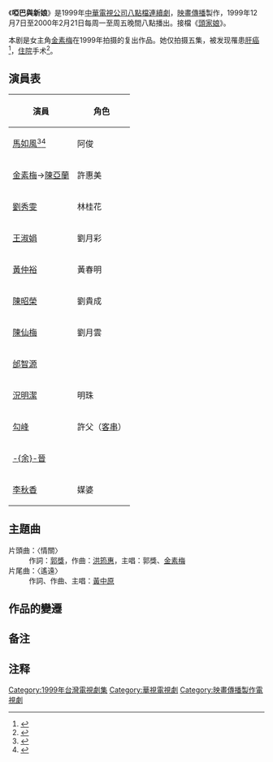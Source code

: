 {{Notability Unreferenced |time=2021-09-28T10:08:33+00:00}}
{{Refimprove|time=2021-09-28}}
{{電視節目信息框
| 名稱       = 啞巴與新娘
| 類型       = [[年代劇|年代劇]]
| 導演       = [[陳俊良_(導演)|陳俊良]]
| 顧問       = 
| 編劇       = 映畫編劇小組
| 演出       = 參見演員列表
| 製作人     = [[郭建宏_(製作人)|郭建宏]]、[[郭宏亮|郭宏亮]]
| 製作公司   = [[映畫傳播|映畫傳播]]
| 標語       =
| 國家       = {{ROC}}
| 語言       = [[台語|台語]]
| 集數       = 54集
| 每集長     = 含廣告<BR>90分鐘（第1-2集）<BR>75分鐘（第3-18、20-43集）<BR>60分鐘（第19、44-54集）
| 電視台     = [[華視|華視]]
| 開始       = 1999年12月7日
| 結束       = 2000年2月21日
| 官方網站   = 
}}

《'''啞巴與新娘'''》{{efn|台湾媒体或称《啞巴新娘》<ref name=a1/><ref name=a2/><ref>{{Cite web|url=https://www.cna.com.tw/news/firstnews/201807295002.aspx|title=本土劇演員馬如風猝逝 享壽65歲|accessdate=2021-09-28|author=記者：魏紜鈴、吳哲豪|date=2018-07-29|work=編輯：吳協昌|publisher=中央社|quote=電視劇作品[……]再見阿郎、啞巴新娘、幸福一牛車[……]|language=Zh-hant|archive-date=2021-09-28|archive-url=https://web.archive.org/web/20210928101153/https://www.cna.com.tw/news/firstnews/201807295002.aspx|dead-url=no}}</ref>。}}是1999年[[中華電視公司|中華電視公司]][[八點檔|八點檔]][[連續劇|連續劇]]，[[映畫傳播|映畫傳播]]製作，1999年12月7日至2000年2月21日每周一至周五晚間八點播出。接檔《[[頭家娘|頭家娘]]》。

本剧是女主角[[金素梅|金素梅]]在1999年拍摄的复出作品。她仅拍摄五集，被发现罹患[[肝癌|肝癌]]<ref>{{Cite web |url=http://ent.sina.com.cn/s/h/2009-08-27/12282671750.shtml |title=从琼瑶女星到政坛侠女 高金素梅：姐是传奇(图) |accessdate=2021-09-28 |author= |date=2009-08-27 |work= |publisher=新浪网，来源：半岛晨报 |quote= |language=Zh-hant |archive-date=2021-09-28 |archive-url=https://web.archive.org/web/20210928101206/http://ent.sina.com.cn/s/h/2009-08-27/12282671750.shtml |dead-url=no }}</ref>，[[住院|住院]]手术<ref name="a2">{{Cite web|url=http://news.cts.com.tw/cts/general/199907/199907290030391.html|title=金素梅肝腫瘤住院下週開刀|accessdate=2021-09-28|author=|date=1999-07-29|work=|publisher=[[華視新聞|華視新聞]]|quote=|language=Zh-hant|archive-date=2021-09-28|archive-url=https://web.archive.org/web/20210928101159/https://news.cts.com.tw/cts/general/199907/199907290030391.html|dead-url=no}}</ref>。

==演員表==

{| border="1" class="wikitable"
|- 
!演員!!角色
|-
|[[馬如風|馬如風]]<ref name="a1">{{Cite web|url=https://news.cts.com.tw/cts/general/201807/201807301932481.html|title=民宿浴室跌倒身亡 馬如風享壽65歲|accessdate=2021-09-28|author=|date=2018-07-30|work=|publisher=華視新聞網|quote=馬如風出道以來[……]還有當年紅極一時的金素梅代表作啞巴新娘，他都參與演出[……]|language=Zh-hant|archive-date=2022-03-06|archive-url=https://web.archive.org/web/20220306120056/https://news.cts.com.tw/cts/general/201807/201807301932481.html|dead-url=no}}</ref><ref>{{cite news |author1=欒治誼 |author2=蕭鈺燁 |title=馬如風演技精湛 "國民爸爸"深植人心 |url=https://news.cts.com.tw/cts/entertain/201807/201807301932518.html |accessdate=2022-03-06 |work=華視新聞 |date=2018-07-30 |language=zh-hant |archive-date=2022-03-06 |archive-url=https://web.archive.org/web/20220306120037/https://news.cts.com.tw/cts/entertain/201807/201807301932518.html |dead-url=no }}</ref>||阿俊
|-
|[[金素梅|金素梅]]→[[陳亞蘭|陳亞蘭]]||許惠美
|-
|[[劉秀雯|劉秀雯]]||林桂花
|-
|[[王淑娟|王淑娟]]||劉月彩
|- 
|[[黃仲裕|黃仲裕]]||黃春明
|-
|[[陳昭榮|陳昭榮]]||劉貴成
|-
|[[陳仙梅|陳仙梅]]||劉月雲
|-
|[[邰智源|邰智源]]||
|-
|[[況明潔|況明潔]]||明珠
|-
|[[勾峰|勾峰]]||許父（[[客串|客串]]）
|-
|[[余晉|-{余}-晉]]||
|-
|[[李秋香|李秋香]]||媒婆
|}

==主題曲==
;片頭曲：〈情關〉
:作詞：[[郭獎|郭獎]]，作曲：[[洪筠惠|洪筠惠]]，主唱：郭獎、[[金素梅|金素梅]]
;片尾曲：〈遙遠〉
:作詞、作曲、主唱：[[黃中原|黃中原]]

==作品的變遷==
{{電視節目的變遷
|電視台={{TWN}} [[華視主頻|華視]]
|播放檔次=每週一至週五 20:00 - 21:00
|節目名稱='''啞巴與新娘'''<br />（1999.12.07 - 2000.02.21）
|上一節目=[[頭家娘|頭家娘]]<br />（1999.11.08 - 1999.12.06）
|下一節目=[[吉祥如意年年來|吉祥如意年年來]]<br />（2000.02.22 - 2000.04.04）
}}
== 备注 ==

{{notelist}}

== 注释 ==
{{Reflist|25em}}

{{華視八點檔}}
[[Category:1999年台灣電視劇集|Category:1999年台灣電視劇集]]
[[Category:華視電視劇|Category:華視電視劇]]
[[Category:映畫傳播製作電視劇|Category:映畫傳播製作電視劇]]